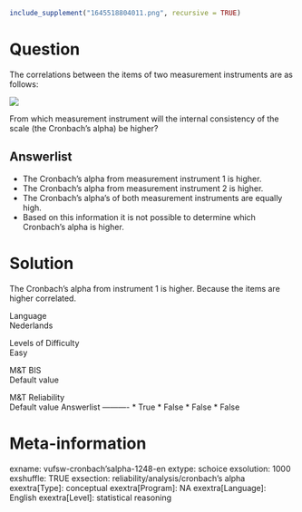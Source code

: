 ```r
include_supplement("1645518804011.png", recursive = TRUE)
```

Question
========
The correlations between the items of two measurement instruments are as
follows:  
  
![](1645518804011.png)
  
From which measurement instrument will the internal consistency of the
scale (the Cronbach's alpha) be higher?

Answerlist
----------
*   
  The Cronbach's alpha from measurement instrument 1 is higher.
* The Cronbach's alpha from measurement instrument 2 is higher.
* The Cronbach's alpha's of both measurement instruments are equally high.
* Based on this information it is not possible to determine which
  Cronbach's alpha is higher.

Solution
========





The Cronbach's alpha from instrument 1 is higher. Because the items are
higher correlated.





Language  
Nederlands

Levels of Difficulty  
Easy

M&T BIS  
Default value

M&T Reliability  
Default value
Answerlist
----------
* True
* False
* False
* False

Meta-information
================
exname: vufsw-cronbach'salpha-1248-en
extype: schoice
exsolution: 1000
exshuffle: TRUE
exsection: reliability/analysis/cronbach's alpha
exextra[Type]: conceptual
exextra[Program]: NA
exextra[Language]: English
exextra[Level]: statistical reasoning

